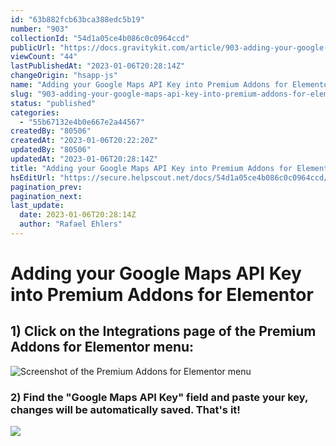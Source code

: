 ```yaml
---
id: "63b882fcb63bca388edc5b19"
number: "903"
collectionId: "54d1a05ce4b086c0c0964ccd"
publicUrl: "https://docs.gravitykit.com/article/903-adding-your-google-maps-api-key-into-premium-addons-for-elementor"
viewCount: "44"
lastPublishedAt: "2023-01-06T20:28:14Z"
changeOrigin: "hsapp-js"
name: "Adding your Google Maps API Key into Premium Addons for Elementor"
slug: "903-adding-your-google-maps-api-key-into-premium-addons-for-elementor"
status: "published"
categories: 
  - "55b67132e4b0e667e2a44567"
createdBy: "80506"
createdAt: "2023-01-06T20:22:20Z"
updatedBy: "80506"
updatedAt: "2023-01-06T20:28:14Z"
title: "Adding your Google Maps API Key into Premium Addons for Elementor"
hsEditUrl: "https://secure.helpscout.net/docs/54d1a05ce4b086c0c0964ccd/article/63b882fcb63bca388edc5b19"
pagination_prev: 
pagination_next: 
last_update:
  date: 2023-01-06T20:28:14Z
  author: "Rafael Ehlers"
---
```


# Adding your Google Maps API Key into Premium Addons for Elementor

## 1) Click on the Integrations page of the Premium Addons for Elementor menu:

![Screenshot of the Premium Addons for Elementor menu](https://s3.amazonaws.com/helpscout.net/docs/assets/54c58489e4b051242988532c/images/63b88354e8beff1be5c6696d/file-qmCxfx67GE.png)

### 2) Find the "Google Maps API Key" field and paste your key, changes will be automatically saved. That's it!

  
![](https://s3.amazonaws.com/helpscout.net/docs/assets/54c58489e4b051242988532c/images/63b88408e8beff1be5c6696f/file-E6nj9Caqns.png)